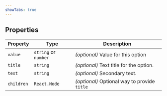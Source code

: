 ```yaml
---
showTabs: true
---
```


## Properties

| Property   | Type                 | Description                                  |
| ---------- | -------------------- | -------------------------------------------- |
| `value`    | `string` or `number` | _(optional)_ Value for this option           |
| `title`    | `string`             | _(optional)_ Text title for the option.      |
| `text`     | `string`             | _(optional)_ Secondary text.                 |
| `children` | `React.Node`         | _(optional)_ Optional way to provide `title` |
